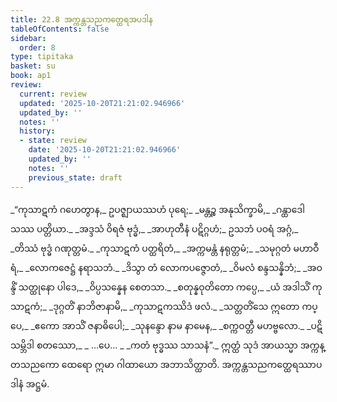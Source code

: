 ```yaml
---
title: 22.8 အက္ကန္တသညကတ္ထေရအပဒါန
tableOfContents: false
sidebar:
  order: 8
type: tipitaka
basket: su
book: ap1
review:
  current: review
  updated: '2025-10-20T21:21:02.946966'
  updated_by: ''
  notes: ''
  history:
  - state: review
    date: '2025-10-20T21:21:02.946966'
    updated_by: ''
    notes: ''
    previous_state: draft
---
```



<DynamicBreadcrumb />


<ReviewStatus review={frontmatter.review} showDetails={true} />

<HypothesisAnnotation frontmatter={frontmatter} />

<Division number="37" book="ap1" e="ch" v="20" p="237">

<Paragraph number="2872" type="verses" book="ap1">
_“ကုသာဋကံ ဂဟေတွာန,_  
ဥပဇ္ဈာယဿဟံ ပုရေ;_  
_မန္တဉ္စ အနုသိက္ခာမိ,_  
_ဂန္ထာဒေါသဿ ပတ္တိယာ._  

</Paragraph>

</Division>
<Division number="38" book="ap1" e="ch" v="20" p="237">

<Paragraph number="2873" type="verses" book="ap1">
_အဒ္ဒသံ ဝိရဇံ ဗုဒ္ဓံ,_  
_အာဟုတီနံ ပဋိဂ္ဂဟံ;_  
ဥသဘံ ပဝရံ အဂ္ဂံ,_  
_တိဿံ ဗုဒ္ဓံ ဂဏုတ္တမံ._  

</Paragraph>

</Division>
<Division number="39" book="ap1" e="ch" v="20" p="237">

<Paragraph number="2874" type="verses" book="ap1">
_ကုသာဋကံ ပတ္ထရိတံ,_  
_အက္ကမန္တံ နရုတ္တမံ;_  
_သမုဂ္ဂတံ မဟာဝီရံ,_  
_လောကဇေဋ္ဌံ နရာသဘံ._  

</Paragraph>

</Division>
<Division number="40" book="ap1" e="ch" v="20" p="237">

<Paragraph number="2875" type="verses" book="ap1">
_ဒိသွာ တံ လောကပဇ္ဇောတံ,_  
_ဝိမလံ စန္ဒသန္နိဘံ;_  
_အဝန္ဒိံ သတ္ထုနော ပါဒေ,_  
_ဝိပ္ပသန္နေန စေတသာ._  

</Paragraph>

</Division>
<Division number="41" book="ap1" e="ch" v="20" p="237">

<Paragraph number="2876" type="verses" book="ap1">
_စတုန္နဝုတိတော ကပ္ပေ,_  
_ယံ အဒါသိံ ကုသာဋကံ;_  
_ဒုဂ္ဂတိံ နာဘိဇာနာမိ,_  
_ကုသာဋကဿိဒံ ဖလံ._  

</Paragraph>

</Division>
<Division number="42" book="ap1" e="ch" v="20" p="237">

<Paragraph number="2877" type="verses" book="ap1">
_သတ္တတိံသေ ဣတော ကပ္ပေ,_  
_ဧကော အာသိံ ဇနာဓိပေါ;_  
_သုနန္ဒော နာမ နာမေန,_  
_စက္ကဝတ္တီ မဟဗ္ဗလော._  

</Paragraph>

</Division>
<Division number="43" book="ap1" e="ch" v="20" p="237">

<Paragraph number="2878" type="verses" book="ap1">
_ပဋိသမ္ဘိဒါ စတဿော,_  
_ …ပေ… _  
_ကတံ ဗုဒ္ဓဿ သာသနံ”._  

</Paragraph>

<Paragraph number="2879" book="ap1">
ဣတ္ထံ သုဒံ အာယသ္မာ အက္ကန္တသညကော ထေရော ဣမာ ဂါထာယော အဘာသိတ္ထာတိ.

</Paragraph>
</Division>

<Paragraph number="2880" type="center" book="ap1">
အက္ကန္တသညကတ္ထေရဿာပဒါနံ အဋ္ဌမံ.
</Paragraph>
